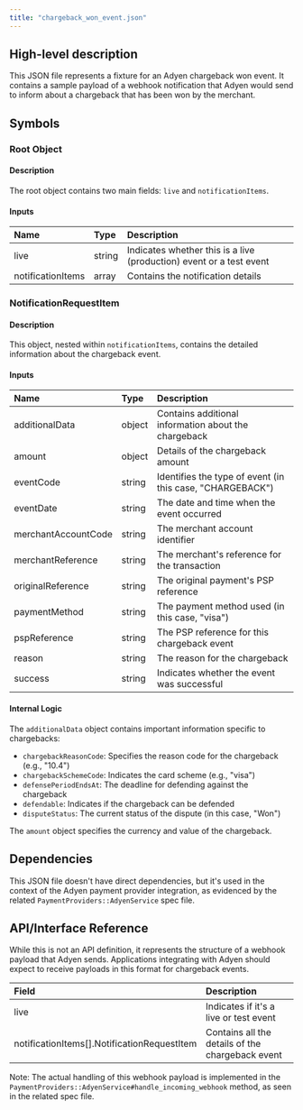 ```yaml
---
title: "chargeback_won_event.json"
---
```


## High-level description
This JSON file represents a fixture for an Adyen chargeback won event. It contains a sample payload of a webhook notification that Adyen would send to inform about a chargeback that has been won by the merchant.

## Symbols

### Root Object
#### Description
The root object contains two main fields: `live` and `notificationItems`.

#### Inputs
| Name | Type | Description |
|:-----|:-----|:------------|
| live | string | Indicates whether this is a live (production) event or a test event |
| notificationItems | array | Contains the notification details |

### NotificationRequestItem
#### Description
This object, nested within `notificationItems`, contains the detailed information about the chargeback event.

#### Inputs
| Name | Type | Description |
|:-----|:-----|:------------|
| additionalData | object | Contains additional information about the chargeback |
| amount | object | Details of the chargeback amount |
| eventCode | string | Identifies the type of event (in this case, "CHARGEBACK") |
| eventDate | string | The date and time when the event occurred |
| merchantAccountCode | string | The merchant account identifier |
| merchantReference | string | The merchant's reference for the transaction |
| originalReference | string | The original payment's PSP reference |
| paymentMethod | string | The payment method used (in this case, "visa") |
| pspReference | string | The PSP reference for this chargeback event |
| reason | string | The reason for the chargeback |
| success | string | Indicates whether the event was successful |

#### Internal Logic
The `additionalData` object contains important information specific to chargebacks:
- `chargebackReasonCode`: Specifies the reason code for the chargeback (e.g., "10.4")
- `chargebackSchemeCode`: Indicates the card scheme (e.g., "visa")
- `defensePeriodEndsAt`: The deadline for defending against the chargeback
- `defendable`: Indicates if the chargeback can be defended
- `disputeStatus`: The current status of the dispute (in this case, "Won")

The `amount` object specifies the currency and value of the chargeback.

## Dependencies
This JSON file doesn't have direct dependencies, but it's used in the context of the Adyen payment provider integration, as evidenced by the related `PaymentProviders::AdyenService` spec file.

## API/Interface Reference
While this is not an API definition, it represents the structure of a webhook payload that Adyen sends. Applications integrating with Adyen should expect to receive payloads in this format for chargeback events.

| Field | Description |
|:------|:------------|
| live | Indicates if it's a live or test event |
| notificationItems[].NotificationRequestItem | Contains all the details of the chargeback event |

Note: The actual handling of this webhook payload is implemented in the `PaymentProviders::AdyenService#handle_incoming_webhook` method, as seen in the related spec file.